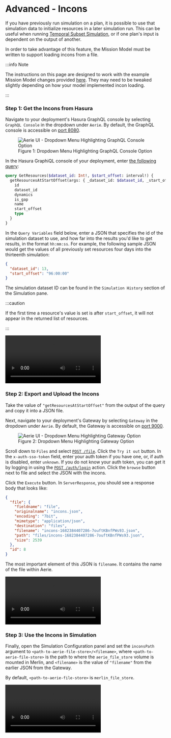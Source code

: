 
# Advanced - Incons

If you have previously run simulation on a plan, it is possible to use that simulation data to initialize resources in a later simulation run.
This can be useful when running [Temporal Subset Simulation](../create-plan-and-simulate#advanced-temporal-subset-simulation),
or if one plan's input is dependent on the output of another.

In order to take advantage of this feature, the Mission Model must be written to support loading incons from a file.

:::info Note

The instructions on this page are designed to work with the example Mission Model changes provided [here](../../mission-modeling/advanced-incons).
They may need to be tweaked slightly depending on how your model implemented incon loading.

:::

### Step 1: Get the Incons from Hasura

Navigate to your deployment's Hasura GraphQL console by selecting `GraphQL Console` in the dropdown under `Aerie`.
By default, the GraphQL console is accessible on [port 8080](http://localhost:8080).

<figure>
  <img alt="Aerie UI - Dropdown Menu Highlighting GraphQL Console Option" src={gqlDropdown} />
  <figcaption>Figure 1: Dropdown Menu Highlighting GraphQL Console Option</figcaption>
</figure>

In the Hasura GraphiQL console of your deployment, enter [the following query](/api/examples/simulation/#query-for-simulation-resource-data-at-a-given-time):

```graphql
query GetResources($dataset_id: Int!, $start_offset: interval!) {
  getResourcesAtStartOffset(args: { _dataset_id: $dataset_id, _start_offset: $start_offset }) {
    id
    dataset_id
    dynamics
    is_gap
    name
    start_offset
    type
  }
}
```

In the `Query Variables` field below, enter a JSON that specifies the id of the simulation dataset to use,
and how far into the results you'd like to get results, in the format `hh:mm:ss`.
For example, the following sample JSON would get the values of all previously set resources four days into the thirteenth simulation:

```json
{
  "dataset_id": 13,
  "start_offset": "96:00:00"
}
```

The simulation dataset ID can be found in the `Simulation History` section of the Simulation pane.

:::caution

If the first time a resource's value is set is after `start_offset`, it will not appear in the returned list of resources.

:::

<video controls>
  <source src={simulationInconsQuery} type="video/webm" />
</video>

### Step 2: Export and Upload the Incons

Take the value of `"getResourcesAtStartOffset"` from the output of the query and copy it into a JSON file.

Next, navigate to your deployment's Gateway by selecting `Gateway` in the dropdown under `Aerie`.
By default, the Gateway is accessible on [port 9000](http://localhost:9000).

<figure>
  <img alt="Aerie UI - Dropdown Menu Highlighting Gateway Option" src={gatewayDropdown}/>
  <figcaption>Figure 2: Dropdown Menu Highlighting Gateway Option</figcaption>
</figure>

Scroll down to `Files` and select [`POST /file`](http://localhost:9000/#/Files/post_file).
Click the `Try it out` button.
In the `x-auth-sso-token` field, enter your auth token if you have one, or, if auth is disabled, enter `unknown`.
If you do not know your auth token, you can get it by logging in using the [`POST /auth/login`](http://localhost:9000/#/Auth/post_auth_login) action.
Click the `browse` button next to file and select the JSON with the incons.

Click the `Execute` button. In `ServerResponse`, you should see a response body that looks like:

```json
{
  "file": {
    "fieldname": "file",
    "originalname": "incons.json",
    "encoding": "7bit",
    "mimetype": "application/json",
    "destination": "files",
    "filename": "incons-1682384407286-7ouftKBnfPWs93.json",
    "path": "files/incons-1682384407286-7ouftKBnfPWs93.json",
    "size": 2539
  },
  "id": 8
}
```

The most important element of this JSON is `filename`. It contains the name of the file within Aerie.

<video controls>
  <source src={uploadIncons} type="video/webm" />
</video>

### Step 3: Use the Incons in Simulation

Finally, open the Simulation Configuration panel and set the `inconsPath` argument to `<path-to-aerie-file-store>/<filename>`,
where `<path-to-aerie-file-store>` is the path to where the `aerie_file_store` volume is mounted in Merlin,
and `<filename>` is the value of `"filename"` from the earlier JSON from the Gateway.

By default, `<path-to-aerie-file-store>` is `merlin_file_store`.

<video controls>
  <source src={simulateIncons} type="video/webm" />
</video>

